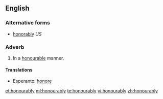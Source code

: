 ==English==

===Alternative forms===
* [[honorably]]  ''US''

===Adverb===
{{en-adv}}

# {{British}} In a [[honourable]] manner.

====Translations====
{{trans-top|in an honourable manner}}
* Esperanto: [[honore]]
{{trans-mid}}
{{trans-bottom}}

[[et:honourably]]
[[ml:honourably]]
[[te:honourably]]
[[vi:honourably]]
[[zh:honourably]]